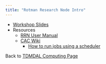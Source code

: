 ```yaml
---
title: "Rotman Research Node Intro"
---
```


* [Workshop Slides](rrn_intro.pdf)
* Resources
    * [RRN User Manual](https://tdmdal.github.io/computing-research/)
    * [CAC Wiki](https://cac.queensu.ca/wiki/index.php/Main_Page)
        * [How to run jobs using a scheduler](https://cac.queensu.ca/wiki/index.php/SLURM)

Back to [TDMDAL Computing Page](https://tdmdal.github.io/)